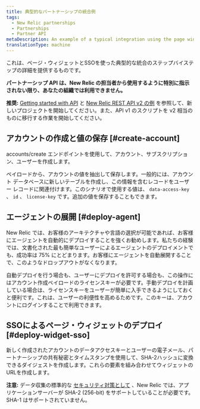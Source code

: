 ```yaml
---
title: 典型的なパートナーシップの統合例
tags:
  - New Relic partnerships
  - Partnerships
  - Partner API
metaDescription: An example of a typical integration using the page widget and SSO for New Relic partner accounts.
translationType: machine
---
```


これは、ページ・ウィジェットとSSOを使った典型的な統合のステップバイステップの詳細を提供するものです。

**パートナーシップ API は、New Relic の担当者から使用するように特別に指示されない限り、あなたの組織では利用できません。**

**推奨:** [Getting started with API](/docs/apm/apis/requirements/new-relic-rest-api-v2-getting-started) と [New Relic REST API v2 の例](/docs/apis/rest-api-v2) を参照して、新しいプロジェクトを開始してください。また、API v1 のスクリプトを v2 相当のものに移行する作業を開始してください。

## アカウントの作成と値の保存 [#create-account]

accounts/create エンドポイントを使用して、アカウント、サブスクリプション、ユーザーを作成します。

ペイロードから、アカウントの値を抽出して保存します。一般的には、アカウント データベースに新しいテーブルを作成し、この情報を含むレコードをユーザー レコードに関連付けます。このシナリオで使用する値は、 `data-access-key` 、 `id` 、 `license-key` です。追加の値を保存することもできます。

## エージェントの展開 [#deploy-agent]

New Relic では、お客様のアーキテクチャや言語の選択が可能であれば、お客様にエージェントを自動的にデプロイすることを強くお勧めします。私たちの経験では、文書化された最も簡単なユーザーによるエージェントのデプロイメントでも、成功率は 75% にとどまります。お客様にエージェントを自動展開することで、このようなドロップアウトがなくなります。

自動デプロイを行う場合も、ユーザーにデプロイを許可する場合も、この操作にはアカウント作成ペイロードのライセンスキーが必要です。手動デプロイを計画している場合は、ライセンスキーをユーザーが簡単に入手できるようにしておくと便利です。これは、ユーザーの利便性を高めるためです。このキーは、アカウントにログインすることで利用できます。

## SSOによるページ・ウィジェットのデプロイ [#deploy-widget-sso]

新しく作成されたアカウントのデータアクセスキーとユーザーの電子メール、パートナーシップの共有秘密とタイムスタンプを使用して、SHA-2ハッシュに変換できるダイジェストを作成します。これらの要素を組み合わせてウィジェットのURLを作成します。

**注意:** データ収集の標準的な [セキュリティ対策として](/docs/accounts-partnerships/accounts/security/data-security) 、New Relic では、アプリケーションサーバーが SHA-2 (256-bit) をサポートしていることが必要です。SHA-1 はサポートされていません。
